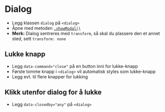 
<Meta of={stories} />

# Dialog

- Legg klassen `dialog` på `<dialog>`
- Åpne med metoden [`.showModal()`](https://developer.mozilla.org/en-US/docs/Web/API/HTMLDialogElement/showModal)
- **Merk:** Dialog sentreres med `transform`, så skal du plassere den et annet sted, sett `transform: none`
<Canvas of={stories.Default} />

## Lukke knapp
- Legg `data-command="close"` på en button inni for lukke-knapp
- Første tomme knapp i `<dialog>` vil automatisk styles som lukke-knapp
- Legg evt. til flere knapper for lukking
<Canvas of={stories.WithClose} />

## Klikk utenfor dialog for å lukke
- Legg `data-closedby="any"` på `<dialog>`
<Canvas of={stories.WithBackdropClose} />

<CssVariables component="dialog" exclude="divider" />